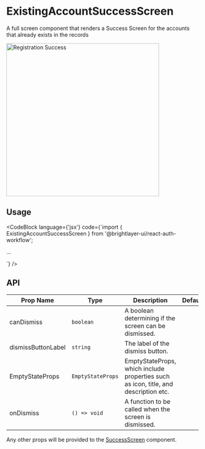 
# ExistingAccountSuccessScreen

A full screen component that renders a Success Screen for the accounts that already exists in the records

<img width="400" alt="Registration Success" src={ExistingAccountSuccess} />

## Usage

<CodeBlock
    language={'jsx'}
    code={`import { ExistingAccountSuccessScreen } from '@brightlayer-ui/react-auth-workflow';

...

<ExistingAccountSuccessScreen />`}
/>

## API

| Prop Name          | Type              | Description                                                                         | Default |
| ------------------ | ----------------- | ----------------------------------------------------------------------------------- | ------- |
| canDismiss         | `boolean`         | A boolean determining if the screen can be dismissed.                               |         |
| dismissButtonLabel | `string`          | The label of the dismiss button.                                                    |         |
| EmptyStateProps    | `EmptyStateProps` | EmptyStateProps, which include properties such as icon, title, and description etc. |         |
| onDismiss          | `() => void`      | A function to be called when the screen is dismissed.                               |         |

Any other props will be provided to the [SuccessScreen](SuccessScreen) component.
